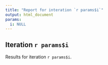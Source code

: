 ```yaml
---
title: "Report for interation `r params$i`"
output: html_document
params:
  i: NULL
---
```


## Iteration `r params$i`

Results for iteration `r params$i`.


